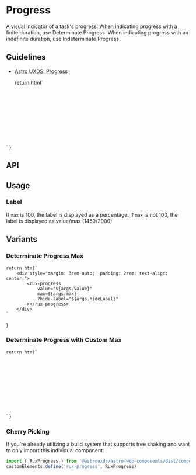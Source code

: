 
<Meta of={ProgressStories} />

# Progress

A visual indicator of a task's progress. When indicating progress with a finite duration, use Determinate Progress. When indicating progress with an indefinite duration, use Indeterminate Progress.

## Guidelines

* [Astro UXDS: Progress](https://astrouxds.com/components/progress/)

    return html`
<div style="margin: 3rem auto;  padding: 2rem; text-align: center;">
    <rux-progress
        value="${args.value}"
        .max=${args.max}
        ?hide-label="${args.hideLabel}"
    ></rux-progress>
</div>
    `
}

<Canvas>
  <Story of={ProgressStories.Default_} />
</Canvas>

## API

<Controls />

## Usage

### Label

If `max` is 100, the label is displayed as a percentage.
If `max` is not 100, the label is displayed as value/max (1450/2000)

## Variants

### Determinate Progress Max

    return html`
        <div style="margin: 3rem auto;  padding: 2rem; text-align: center;">
            <rux-progress
                value="${args.value}"
                max=${args.max}
                ?hide-label="${args.hideLabel}"
            ></rux-progress>
        </div>
    `
}

<Canvas>
  <Story of={ProgressStories.DeterminateProgressMax_} />
</Canvas>

### Determinate Progress with Custom Max

    return html`
<div style="margin: 3rem auto;  padding: 2rem; text-align: center;">
    <rux-progress
        value="${args.value}"
        max=${args.max}
        ?hide-label="${args.hideLabel}"
    ></rux-progress>
</div>
    `
}

<Canvas>
  <Story of={ProgressStories.DeterminateProgressWithCustomMax} />
</Canvas>

### Cherry Picking

If you're already utilizing a build system that supports tree shaking and want to only import this individual component:

```js
import { RuxProgress } from '@astrouxds/astro-web-components/dist/components/rux-progress'
customElements.define('rux-progress', RuxProgress)
```
